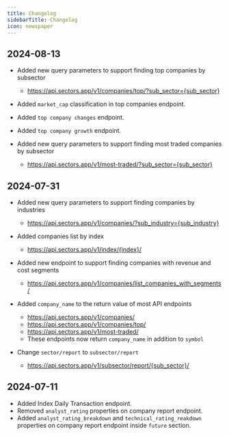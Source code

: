 ```yaml
---
title: Changelog
sidebarTitle: Changelog
icon: newspaper
---
```


## 2024-08-13

- Added new query parameters to support finding top companies by subsector
    - https://api.sectors.app/v1/companies/top/?sub_sector={sub_sector}

- Added `market_cap` classification in top companies endpoint.

- Added `top company changes` endpoint.

- Added `top company growth` endpoint.

- Added new query parameters to support finding most traded companies by subsector
    - https://api.sectors.app/v1/most-traded/?sub_sector={sub_sector}

## 2024-07-31

- Added new query parameters to support finding companies by industries
    - https://api.sectors.app/v1/companies/?sub_industry={sub_industry}

- Added companies list by index
    - https://api.sectors.app/v1/index/{index}/

- Added new endpoint to support finding companies with revenue and cost segments
    - https://api.sectors.app/v1/companies/list_companies_with_segments/

- Added `company_name` to the return value of most API endpoints 
    - https://api.sectors.app/v1/companies/
    - https://api.sectors.app/v1/companies/top/
    - https://api.sectors.app/v1/most-traded/
    - These endpoints now return `company_name` in addition to `symbol` 

- Change `sector/report` to `subsector/report`
    - https://api.sectors.app/v1/subsector/report/{sub_sector}/

## 2024-07-11

- Added Index Daily Transaction endpoint.
- Removed `analyst_rating` properties on company report endpoint.
- Added `analyst_rating_breakdown` and `technical_rating_reakdown` properties on company report endpoint inside `future` section.
